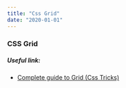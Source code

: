 ```yaml
---
title: "Css Grid"
date: "2020-01-01"
---
```


### CSS Grid

##### Useful link:
- [Complete guide to Grid (Css Tricks)](https://css-tricks.com/snippets/css/complete-guide-grid/)
